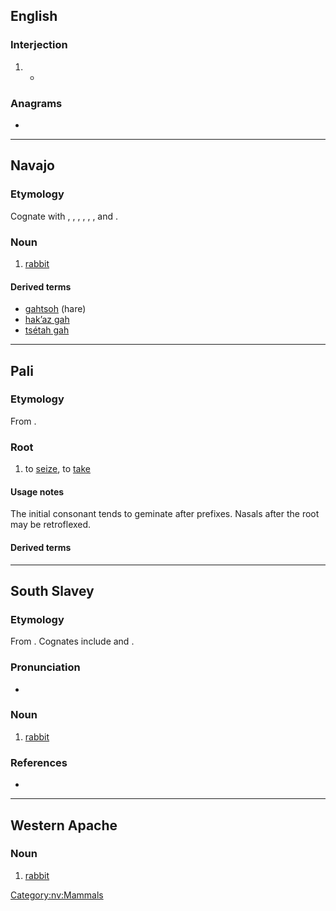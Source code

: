{{also|gäh}}
==English==

===Interjection===
{{en-interj}}

# {{non-gloss definition|Expressing [[exasperation]] or [[annoyance]].}}
#* {{quote-journal|en|date=January 20, 2009|author=Alison Godfrey|title=Coles, Woolworths and IGA workers vent about customers on Facebook|work=Herald Sun|quotee=Bronwyn Lovejoy|url=http://www.news.com.au//heraldsun/story/0,21985,24937069-661,00.html
|passage=“And stop calling it soccerball! '''gah'''! do any of the tickets say soccerball? no!“”}}

===Anagrams===
* {{anagrams|en|a=agh|HGA|Hag.|agh|gha|hag}}

----

==Navajo==
{{wikipedia|lang=nv}}

===Etymology===
Cognate with {{cog|srs|nitłʼadigha}}, {{cog|chp|gah}}, {{cog|bea|gaah}}, {{cog|crx|goh}}, {{cog|sek|gah}}, {{cog|aht|ggax}}, {{cog|tli|g̱áx̱}} and {{cog|xsl|gah}}.

===Noun===
{{head|nv|noun}}

# [[rabbit]]

====Derived terms====
* [[gahtsoh]] (hare)
* [[hakʼaz gah]]
* [[tsétah gah]]

[[Category:nv:Mammals]]

----

==Pali==
<!-- Roots are only given in the Roman script. -->

===Etymology===
From {{inh|pi|sa|गृह्}}.

===Root===
{{pi-root|Pali=gaha}}

# to [[seize]], to [[take]]

====Usage notes====
The initial consonant tends to geminate after prefixes.  Nasals after the root may be retroflexed.

====Derived terms====
{{col3|pi|title=Verbs|gaṇhāti|gaṇhati|niggaṇhāti|niggaṇhati}}
{{col3|pi|title=Non-present participles, gerundives, absolutives and infinitives|gahīta|gahita|gahetabba|niggahīta|niggahita}}
{{col3|pi|title=Nouns|gaha|aggahaṇa}}

----

==South Slavey==

===Etymology===
From {{inh|xsl|ath-pro|*gax̣}}. Cognates include {{cog|nv|gah}} and {{cog|dgr|gah}}.

===Pronunciation===
* {{IPA|xsl|/kàh/}}

===Noun===
{{head|xsl|noun}}

# [[rabbit]]

===References===
* {{R:xsl:Rice:1989|page=99}}

{{C|xsl|Lagomorphs}}

----

==Western Apache==

===Noun===
{{head|apw|noun}}

# [[rabbit]]

{{c|apw|Mammals}}